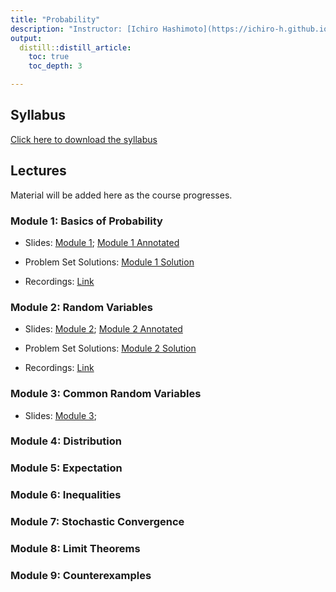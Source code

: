 ```yaml
---
title: "Probability"
description: "Instructor: [Ichiro Hashimoto](https://ichiro-h.github.io/), PhD student (3rd Year)"
output:
  distill::distill_article:
    toc: true
    toc_depth: 3

---
```



## Syllabus

[Click here to download the syllabus](Probability/2025/Syllabus/Bootcamp_Probability_Syllabus.pdf)


## Lectures

Material will be added here as the course progresses.


### Module 1: Basics of Probability
- Slides: [Module 1](Probability/2025/Slides/Module_1.pdf); [Module 1 Annotated](Probability/2025/Slides/Module_1_annotated.pdf)  

 - Problem Set Solutions: [Module 1 Solution](Probability/2025/Solutions/Module_1_Solutions.pdf)  

- Recordings: [Link](https://play.library.utoronto.ca/watch/c483fe6c4a2e358851e0a0c617a28fe2)

### Module 2: Random Variables
- Slides: [Module 2](Probability/2025/Slides/Module_2.pdf);  [Module 2 Annotated](Probability/2025/Slides/Module_2_annotated.pdf)  

 - Problem Set Solutions: [Module 2 Solution](Probability/2025/Solutions/Module_2_Solutions.pdf)  

- Recordings: [Link](https://play.library.utoronto.ca/watch/36952b9ebbb8c8014e51e81fb7e9103f)

### Module 3: Common Random Variables

- Slides: [Module 3](Probability/2025/Slides/Module_3.pdf); <!-- [Module 3 Annotated](Probability/2025/Slides/Module_3_annotated.pdf)  -->

<!-- - Problem Set Solutions: [Module 3 Solution](Probability/2025/Solutions/Module_3_Solutions.pdf)  -->

<!-- - Recordings: [link](https://play.library.utoronto.ca/watch/2426b46beafb137d224e6d3840ae3882) -->

### Module 4: Distribution

<!-- - Slides: [Module 4](Probability/2025/Slides/Module_4.pdf); [Module 4 Annotated](Probability/2025/Slides/Module_4_annotated.pdf)  -->

<!-- - Problem Set Solutions: [Module 4 Solution](Probability/2025/Solutions/Module_4_Solutions.pdf)  -->

<!-- - Recordings: [link](https://play.library.utoronto.ca/watch/085888a992e6c006c22738fe7d8224d3) -->

### Module 5: Expectation

<!-- - Slides: [Module 5](Probability/2025/Slides/Module_5.pdf); [Module 5 Annotated](Probability/2025/Slides/Module_5_annotated.pdf)  -->

<!-- - Problem Set Solutions: [Module 5 Solution](Probability/2025/Solutions/Module_5_Solutions.pdf)  -->

<!-- - Recordings: [link](https://play.library.utoronto.ca/watch/77c3ed5a60757a2304037a05a62b69b6) -->

### Module 6: Inequalities

<!-- - Slides: [Module 6](Probability/2025/Slides/Module_6.pdf);  -->
<!-- [Module 6 Annotated](Probability/2025/Slides/Module_6_annotated.pdf)  -->

<!-- - Problem Set Solutions: [Module 6 Solution](Probability/2025/Solutions/Module_6_Solutions.pdf)  -->

<!-- - Recordings: [link](https://play.library.utoronto.ca/watch/8b60b049e6569ac950ee840844ade3c9) -->

### Module 7: Stochastic Convergence


<!-- - Slides: [Module 7](Probability/2025/Slides/Module_7.pdf);  -->
<!-- [Module 7 Annotated](Probability/2025/Slides/Module_7_annotated.pdf)  -->

<!-- - Problem Set Solutions: [Module 7 Solution](Probability/2025/Solutions/Module_7_Solutions.pdf)  -->

<!-- - Recordings: [link](https://play.library.utoronto.ca/watch/f79a75a5efdd714a90bc56ab73dec9c1) -->

### Module 8: Limit Theorems

<!-- - Slides: [Module 8](Probability/2025/Slides/Module_8.pdf);  -->
<!-- [Module 8 Annotated](Probability/2025/Slides/Module_8_annotated.pdf)  -->

<!-- - Problem Set Solutions: [Module 8 Solution](Probability/2025/Solutions/Module_8_Solutions.pdf)  -->

<!-- - Recordings: [link](https://play.library.utoronto.ca/watch/d371f1cee0cfd578b707639e03cb3a99) -->

### Module 9: Counterexamples

<!-- - Slides: [Module 9](Probability/2025/Slides/Module_9.pdf);  -->
<!-- [Module 9 Annotated](Probability/2025/Slides/Module_9_annotated.pdf) -->

<!-- - Recordings: [link](https://play.library.utoronto.ca/watch/1d8c92286b9b783cb444bb2b7763fa90) -->